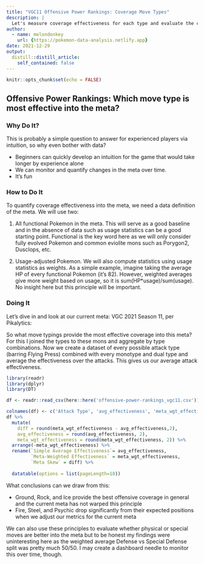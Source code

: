 ```yaml
---
title: "VGC11 Offensive Power Rankings: Coverage Move Types"
description: |
  Let's measure coverage effectiveness for each type and evaluate the current VGC11 meta.
author:
  - name: melondonkey
    url: {https://pokemon-data-analysis.netlify.app}
date: 2021-12-29
output:
  distill::distill_article:
    self_contained: false
---
```



```r
knitr::opts_chunk$set(echo = FALSE)
```

## Offensive Power Rankings:  Which move type is most effective into the meta? 

### Why Do It?

This is probably a simple question to answer for experienced players via intuition, so why even bother with data? 

* Beginners can quickly develop an intuition for the game that would take longer by experience alone
* We can monitor and quantify changes in the meta over time.  
* It's fun

### How to Do It

To quantify coverage effectiveness into the meta, we need a data definition of the meta.  We will use two:

1.  All functional Pokemon in the meta.  This will serve as a good baseline and in the absence of data such as usage statistics can be a good starting point.  Functional is the key word here as we will only consider fully evolved Pokemon and common eviolite mons such as Porygon2, Dusclops, etc.

2.  Usage-adjusted Pokemon.  We will also compute statistics using usage statistics as weights.  As a simple example, imagine taking the average HP of every functional Pokemon (it's 82).  However, weighted averages give more weight based on usage, so it is sum(HP*usage)/sum(usage).  No insight here but this principle will be important.


### Doing It

Let's dive in and look at our current meta: VGC 2021 Season 11, per Pikalytics:

So what move typings provide the most effective coverage into this meta?  For this I joined the types to these mons and aggregate by type combinations.  Now we create a dataset of every possible attack type (barring Flying Press) combined with every monotype and dual type and average the effectiveness over the attacks.  This gives us our average attack effectiveness. 

```r
library(readr)
library(dplyr)
library(DT)

df <- readr::read_csv(here::here('offensive-power-rankings_vgc11.csv'))

colnames(df) <- c('Attack Type', 'avg_effectiveness', 'meta_wgt_effectiveness')
df %>%
  mutate(
    diff = round(meta_wgt_effectiveness - avg_effectiveness,2),
    avg_effectiveness = round(avg_effectiveness, 2),
    meta_wgt_effectiveness = round(meta_wgt_effectiveness, 2)) %>%
  arrange(-meta_wgt_effectiveness) %>%
  rename(`Simple Average Effectiveness`= avg_effectiveness,
         `Meta-Weighted Effectiveness` = meta_wgt_effectiveness,
         `Meta Skew` = diff) %>%
  
  datatable(options = list(pageLength=18))

```

What conclusions can we draw from this:

* Ground, Rock, and Ice provide the best offensive coverage in general and the current meta has not warped this principle
* Fire, Steel, and Psychic drop significantly from their expected positions when we adjust our metrics for the current meta


We can also use these principles to evaluate whether physical or special moves are better into the meta but to be honest my findings were uninteresting here as the weighted average Defense vs Special Defense split was pretty much 50/50.  I may create a dashboard needle to monitor this over time, though.  
